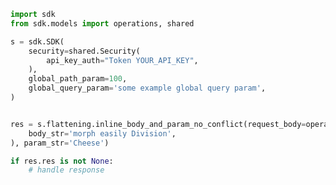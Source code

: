 ```python showLineNumbers copy filename="Inline Body And Param No Conflict usage example"
import sdk
from sdk.models import operations, shared

s = sdk.SDK(
    security=shared.Security(
        api_key_auth="Token YOUR_API_KEY",
    ),
    global_path_param=100,
    global_query_param='some example global query param',
)


res = s.flattening.inline_body_and_param_no_conflict(request_body=operations.InlineBodyAndParamNoConflictRequestBody(
    body_str='morph easily Division',
), param_str='Cheese')

if res.res is not None:
    # handle response
```
